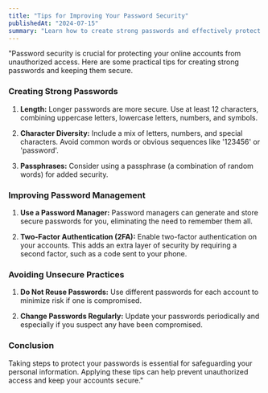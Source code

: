 ```yaml
---
title: "Tips for Improving Your Password Security"
publishedAt: "2024-07-15"
summary: "Learn how to create strong passwords and effectively protect your online accounts."
---
```


"Password security is crucial for protecting your online accounts from unauthorized access. Here are some practical tips for creating strong passwords and keeping them secure.

### Creating Strong Passwords

1. **Length:**
   Longer passwords are more secure. Use at least 12 characters, combining uppercase letters, lowercase letters, numbers, and symbols.

2. **Character Diversity:**
   Include a mix of letters, numbers, and special characters. Avoid common words or obvious sequences like '123456' or 'password'.

3. **Passphrases:**
   Consider using a passphrase (a combination of random words) for added security.

### Improving Password Management

1. **Use a Password Manager:**
   Password managers can generate and store secure passwords for you, eliminating the need to remember them all.

2. **Two-Factor Authentication (2FA):**
   Enable two-factor authentication on your accounts. This adds an extra layer of security by requiring a second factor, such as a code sent to your phone.

### Avoiding Unsecure Practices

1. **Do Not Reuse Passwords:**
   Use different passwords for each account to minimize risk if one is compromised.

2. **Change Passwords Regularly:**
   Update your passwords periodically and especially if you suspect any have been compromised.

### Conclusion

Taking steps to protect your passwords is essential for safeguarding your personal information. Applying these tips can help prevent unauthorized access and keep your accounts secure."
